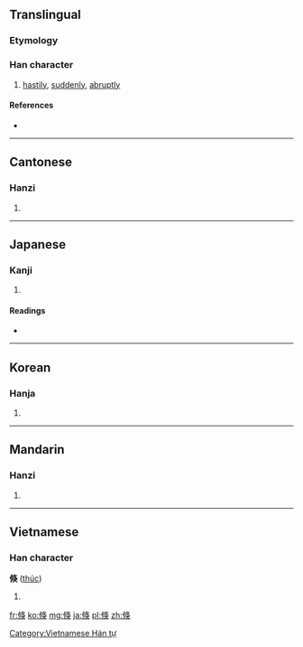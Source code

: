 ==Translingual==

===Etymology===
{{Han compound|攸|犬|ls=psc}}

===Han character===
{{Han char|rn=9|rad=人|as=08|sn=10|four=2723<sub>4</sub>|canj=人中竹大 (OLHK), 人中人大 (OLOK), X人中人大 (XOLOK)}}

# [[hastily]], [[suddenly]], [[abruptly]]

====References====
* {{Han ref|kx=0107.220|dkj=00762|dj=0229.020|hdz=10175.060|uh=500F|ud=20495|bh=B0BF|bd=45247}}

----

==Cantonese==

===Hanzi===
{{yue-hanzi|jyut=|y=suk1}}

# {{defn|lang=yue|sort=人08}}

----

==Japanese==

===Kanji===
{{ja-kanji|grade=|rs=人08}}

# {{defn|lang=ja|sort=人08}}

====Readings====
* {{ja-readings|on=[[しゅく]] (shuku)|kun=[[たちまち]] (tachimachi)}}

----

==Korean==

===Hanja===
{{ko-hanja|hangeul=[[숙]]|rv=suk|mr=suk}}

# {{defn|lang=ko|sort=人08}}

----

==Mandarin==

===Hanzi===
{{cmn-hanzi|pin=[[shū]] ([[shu1]])|wg=shu<sup>1</sup>}}

# {{defn|lang=cmn|sort=人08}}

----

==Vietnamese==

===Han character===
'''倏''' ([[thúc]])

# {{defn|lang=vi}}

[[Category:Vietnamese Hán tự]]

[[fr:倏]]
[[ko:倏]]
[[mg:倏]]
[[ja:倏]]
[[pl:倏]]
[[zh:倏]]